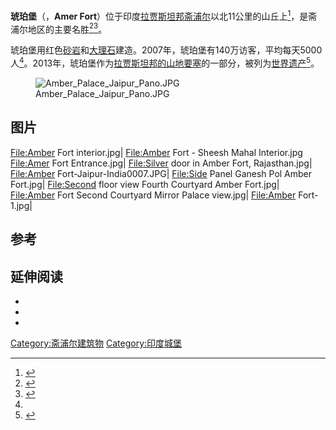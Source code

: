 {{Infobox military installation
| name        = 琥珀堡
| image       = Amerpalace.jpg
| image_size  = 500px
| caption     = 
| partof      = 斋浦尔
| location    = 印度[[拉贾斯坦邦|拉贾斯坦邦]]
| map_type    = India Rajasthan
| map_size    = 300
| map_caption = India
| type        = 
| coordinates = {{Coord|26.9859|N|75.8507|E|display=inline,title}}
| code        = 
| built       = 1592年
| builder     = Raja Man Singh
| materials   = 砂岩、大理石
}}
'''琥珀堡'''（{{lang-hi|'''आमेर क़िला'''}}，'''Amer Fort'''）位于印度[[拉贾斯坦邦|拉贾斯坦邦]][[斋浦尔|斋浦尔]]以北11公里的山丘上<ref name="Publishing2008">{{cite book|author=Outlook Publishing|title=Outlook|url=http://books.google.com/books?id=PTEEAAAAMBAJ&pg=PA39|accessdate=18 April 2011|date=1 December 2008|publisher=Outlook Publishing|pages=39–|archive-date=2020-05-05|archive-url=https://web.archive.org/web/20200505233212/https://books.google.com/books?id=PTEEAAAAMBAJ&pg=PA39|dead-url=no}}</ref>，是斋浦尔地区的主要名胜<ref name="Mancini2009">{{cite book|last=Mancini|first=Marc|title=Selling Destinations: Geography for the Travel Professional|url=http://books.google.com/books?id=Kp6ceVRUg8UC&pg=PA539|accessdate=19 April 2011|date=1 February 2009|publisher=Cengage Learning|isbn=978-1-4283-2142-7|page=539|archive-date=2019-12-15|archive-url=https://web.archive.org/web/20191215170145/https://books.google.com/books?id=Kp6ceVRUg8UC&pg=PA539|dead-url=no}}</ref><ref name="Abram2003">{{cite book|last=Abram|first=David|title=Rough guide to India|url=http://books.google.com/books?id=kAMik_6LbwUC&pg=PA161|accessdate=19 April 2011|date=15 December 2003|publisher=Rough Guides|isbn=978-1-84353-089-3|page=161|archive-date=2021-04-18|archive-url=https://web.archive.org/web/20210418145043/https://books.google.com/books?id=kAMik_6LbwUC&pg=PA161|dead-url=no}}</ref>。

琥珀堡用红色[[砂岩|砂岩]]和[[大理石|大理石]]建造。2007年，琥珀堡有140万访客，平均每天5000人<ref name="Publishing2008"/>。2013年，琥珀堡作为[[拉贾斯坦邦的山地要塞|拉贾斯坦邦的山地要塞]]的一部分，被列为[[世界遗产|世界遗产]]<ref>{{cite news|last1=Singh|first1=Mahim Pratap|title=Unesco declares 6 Rajasthan forts World Heritage Sites|url=http://www.thehindu.com/news/national/other-states/unesco-declares-6-rajasthan-forts-world-heritage-sites/article4838107.ece|accessdate=1 April 2015|publisher=[[The_Hindu|The Hindu]]|date=22 June 2013|archive-date=2018-04-05|archive-url=https://web.archive.org/web/20180405214409/http://www.thehindu.com/news/national/other-states/unesco-declares-6-rajasthan-forts-world-heritage-sites/article4838107.ece|dead-url=no}}</ref>。

[[File:Amber_Palace_Jaipur_Pano.JPG|thumb]]

== 图片 ==

<gallery class="center" widths=160px heights=120px>
File:Amber Fort interior.jpg|
File:Amber Fort - Sheesh Mahal Interior.jpg
File:Amer Fort Entrance.jpg|
File:Silver door in Amber Fort, Rajasthan.jpg|
File:Amber Fort-Jaipur-India0007.JPG|
File:Side Panel Ganesh Pol Amber Fort.jpg|
File:Second floor view Fourth Courtyard Amber Fort.jpg|
File:Amber Fort Second Courtyard Mirror Palace view.jpg|
File:Amber Fort-1.jpg|
</gallery>
{{Commons category|Amber Fort}}

==参考==
{{Reflist|3}}

==延伸阅读==
{{refbegin|2}}
*{{cite book|author1=Crump, Vivien |author2=Toh, Irene |title= Rajasthan|location=New York|publisher=Everyman Guides|year=1996|type = hardback| isbn = 1-85715-887-3| page = 400}}
*{{cite book|author1=Michell, George |author2=Martinelli, Antonio| title=The Palaces of Rajasthan| year = 2005| publisher=Frances Lincoln| location=London| isbn = 978-0-7112-2505-3| page = 271 pages}}
*{{cite book| last = Tillotson|first = G.H.R| title = The Rajput Palaces – The Development of an Architectural Style| year = 1987| type = Hardback| edition = First| publisher = Yale University Press| location = New Haven and London| isbn = 0-300-03738-4| page = 224 pages}}
{{refend}}

{{印度世界遺產}}

[[Category:斋浦尔建筑物|Category:斋浦尔建筑物]]
[[Category:印度城堡|Category:印度城堡]]
